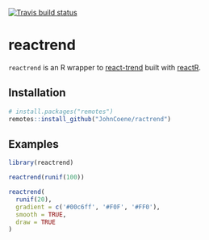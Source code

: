 [![Travis build status](https://travis-ci.org/JohnCoene/reactrend.svg?branch=master)](https://travis-ci.org/JohnCoene/reactrend)

# reactrend

`reactrend` is an R wrapper to [react-trend](https://github.com/unsplash/react-trend) built with [reactR](https://github.com/React-r/reactR).

## Installation

```r
# install.packages("remotes")
remotes::install_github("JohnCoene/ractrend")
```

## Examples

```r
library(reactrend)

reactrend(runif(100))

reactrend(
  runif(20), 
  gradient = c('#00c6ff', '#F0F', '#FF0'),
  smooth = TRUE,
  draw = TRUE
)
```
